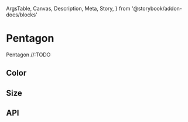   ArgsTable,
  Canvas,
  Description,
  Meta,
  Story,
} from '@storybook/addon-docs/blocks'

<Meta title="Components/Pentagon" component={Pentagon} />

# Pentagon

<Description>Pentagon //:TODO</Description>

<Canvas>
  <Story name="Basic">
    <Pentagon />
  </Story>
</Canvas>

## Color

<Canvas>
  <Story name="Color">
    <Box display="inline-flex">
      <Pentagon color={colors.zumthor} />
      <Pentagon color={colors.foam} />
      <Pentagon color={colors.serenade} />
      <Pentagon color={colors.pippin} />
    </Box>
  </Story>
</Canvas>

## Size

<Canvas>
  <Story name="Size">
    <Box display="inline-flex">
      <Pentagon size="50px" />
      <Pentagon size="100px" />
      <Pentagon size="150px" />
      <Pentagon size="200px" />
    </Box>
  </Story>
</Canvas>

## API

<ArgsTable of={Pentagon} />
